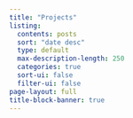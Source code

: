 ```yaml
---
title: "Projects"
listing:
  contents: posts
  sort: "date desc"
  type: default
  max-description-length: 250
  categories: true
  sort-ui: false
  filter-ui: false
page-layout: full
title-block-banner: true
---
```

